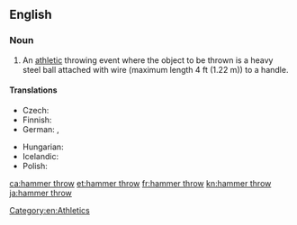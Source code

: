 ==English==
{{wikipedia}}

===Noun===
{{en-noun|-}}

# An [[athletic]] throwing event where the object to be thrown is a heavy steel ball attached with wire (maximum length 4 ft (1.22 m)) to a handle.

====Translations====
{{trans-top|athletic event where a heavy steel ball with a handle attached is thrown}}
* Czech: {{t|cs|hod kladivem|m}}
* Finnish: {{t+|fi|moukarinheitto}}
* German: {{t|de|Hammerwurf|m}}, {{t|de|Hammerwerfen|n}}
{{trans-mid}}
* Hungarian: {{t+|hu|kalapácsvetés}}
* Icelandic: {{t|is|sleggjukast|n}}
* Polish: {{t+|pl|rzut młotem|m}}
{{trans-bottom}}

[[Category:en:Athletics]]

[[ca:hammer throw]]
[[et:hammer throw]]
[[fr:hammer throw]]
[[kn:hammer throw]]
[[ja:hammer throw]]